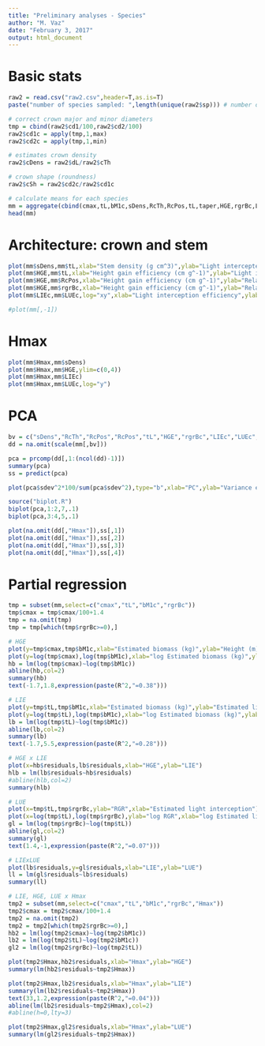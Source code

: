 ```yaml
---
title: "Preliminary analyses - Species"
author: "M. Vaz"
date: "February 3, 2017"
output: html_document
---
```


# Basic stats
```r

raw2 = read.csv("raw2.csv",header=T,as.is=T)
paste("number of species sampled: ",length(unique(raw2$sp))) # number of trees sampled

# correct crown major and minor diameters
tmp = cbind(raw2$cd1/100,raw2$cd2/100)
raw2$cd1c = apply(tmp,1,max)
raw2$cd2c = apply(tmp,1,min)

# estimates crown density
raw2$cDens = raw2$dL/raw2$cTh

# crown shape (roundness)
raw2$cSh = raw2$cd2c/raw2$cd1c

# calculate means for each species
mm = aggregate(cbind(cmax,tL,bM1c,sDens,RcTh,RcPos,tL,taper,HGE,rgrBc,LIEc,LUEc,cDens,cSh,Hmax)~sp,raw2,mean,na.rm=T,na.action=NULL)
head(mm)

```

# Architecture: crown and stem
```r

plot(mm$sDens,mm$tL,xlab="Stem density (g cm^3)",ylab="Light intercepted (% m^2)",main="")
plot(mm$HGE,mm$tL,xlab="Height gain efficiency (cm g^-1)",ylab="Light intercepted (% m^2)",main="",xlim=c(0,5))
plot(mm$HGE,mm$RcPos,xlab="Height gain efficiency (cm g^-1)",ylab="Relative crown position (%)",main="",xlim=c(0,5))
plot(mm$HGE,mm$rgrBc,xlab="Height gain efficiency (cm g^-1)",ylab="Relative crown position (%)",main="",xlim=c(0,5))
plot(mm$LIEc,mm$LUEc,log="xy",xlab="Light interception efficiency",ylab="Light use efficiency")

#plot(mm[,-1])

```

# Hmax
```r

plot(mm$Hmax,mm$sDens)
plot(mm$Hmax,mm$HGE,ylim=c(0,4))
plot(mm$Hmax,mm$LIEc)
plot(mm$Hmax,mm$LUEc,log="y")

```

# PCA
```r

bv = c("sDens","RcTh","RcPos","RcPos","tL","HGE","rgrBc","LIEc","LUEc","cDens","cSh","Hmax")
dd = na.omit(scale(mm[,bv]))

pca = prcomp(dd[,1:(ncol(dd)-1)])
summary(pca)
ss = predict(pca)

plot(pca$sdev^2*100/sum(pca$sdev^2),type="b",xlab="PC",ylab="Variance explained (%)")

source("biplot.R")
biplot(pca,1:2,7,.1)
biplot(pca,3:4,5,.1)

plot(na.omit(dd[,"Hmax"]),ss[,1])
plot(na.omit(dd[,"Hmax"]),ss[,2])
plot(na.omit(dd[,"Hmax"]),ss[,3])
plot(na.omit(dd[,"Hmax"]),ss[,4])

```

# Partial regression
```r

tmp = subset(mm,select=c("cmax","tL","bM1c","rgrBc"))
tmp$cmax = tmp$cmax/100+1.4
tmp = na.omit(tmp)
tmp = tmp[which(tmp$rgrBc>=0),]

# HGE
plot(y=tmp$cmax,tmp$bM1c,xlab="Estimated biomass (kg)",ylab="Height (m)")
plot(y=log(tmp$cmax),log(tmp$bM1c),xlab="log Estimated biomass (kg)",ylab="log Height (m)")
hb = lm(log(tmp$cmax)~log(tmp$bM1c))
abline(hb,col=2)
summary(hb)
text(-1.7,1.8,expression(paste(R^2,"=0.38")))

# LIE
plot(y=tmp$tL,tmp$bM1c,xlab="Estimated biomass (kg)",ylab="Estimated light interception")
plot(y=log(tmp$tL),log(tmp$bM1c),xlab="log Estimated biomass (kg)",ylab="log Estimated light interception")
lb = lm(log(tmp$tL)~log(tmp$bM1c))
abline(lb,col=2)
summary(lb)
text(-1.7,5.5,expression(paste(R^2,"=0.28")))

# HGE x LIE
plot(x=hb$residuals,lb$residuals,xlab="HGE",ylab="LIE")
hlb = lm(lb$residuals~hb$residuals)
#abline(hlb,col=2)
summary(hlb)

# LUE
plot(x=tmp$tL,tmp$rgrBc,ylab="RGR",xlab="Estimated light interception")
plot(x=log(tmp$tL),log(tmp$rgrBc),ylab="log RGR",xlab="log Estimated light interception")
gl = lm(log(tmp$rgrBc)~log(tmp$tL))
abline(gl,col=2)
summary(gl)
text(1.4,-1,expression(paste(R^2,"=0.07")))

# LIExLUE
plot(lb$residuals,y=gl$residuals,xlab="LIE",ylab="LUE")
ll = lm(gl$residuals~lb$residuals)
summary(ll)

# LIE, HGE, LUE x Hmax
tmp2 = subset(mm,select=c("cmax","tL","bM1c","rgrBc","Hmax"))
tmp2$cmax = tmp2$cmax/100+1.4
tmp2 = na.omit(tmp2)
tmp2 = tmp2[which(tmp2$rgrBc>=0),]
hb2 = lm(log(tmp2$cmax)~log(tmp2$bM1c))
lb2 = lm(log(tmp2$tL)~log(tmp2$bM1c))
gl2 = lm(log(tmp2$rgrBc)~log(tmp2$tL))

plot(tmp2$Hmax,hb2$residuals,xlab="Hmax",ylab="HGE")
summary(lm(hb2$residuals~tmp2$Hmax))

plot(tmp2$Hmax,lb2$residuals,xlab="Hmax",ylab="LIE")
summary(lm(lb2$residuals~tmp2$Hmax))
text(33,1.2,expression(paste(R^2,"=0.04")))
abline(lm(lb2$residuals~tmp2$Hmax),col=2)
#abline(h=0,lty=3)

plot(tmp2$Hmax,gl2$residuals,xlab="Hmax",ylab="LUE")
summary(lm(gl2$residuals~tmp2$Hmax))

```




